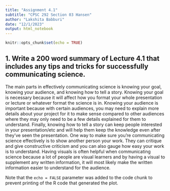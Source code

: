 ```yaml
---
title: "Assignment 4.1"
subtitle: "CPSC 292 Section 03 Hansen"
author: "Lakshita Babburi"
date: "12/1/2023"
output: html_notebook
---
```


```r
knitr::opts_chunk$set(echo = TRUE)
```

## 1. Write a 200 word summary of Lecture 4.1 that includes any tips and tricks for successfully communicating science. 

The main parts in effectively communicating science is knowing your goal, knowing your audience, and knowing how to tell a story. Knowing your goal is necessary because it will affect how you format your whole presentation or lecture or whatever format the science is in. Knowing your audience is important because with certain audiences, you may need to explain more details about your project for it to make sense compared to other audiences where they may only need to be a few details explained for them to understand. Finally, knowing how to tell a story can keep people interested in your presentation/etc and will help them keep the knowledge even after they’ve seen the presentation. One way to make sure you’re communicating science effectively is to show another person your work. They can critique and give constructive criticism and you can also gauge how easy your work is to understand. Having visuals is often helpful when communicating science because a lot of people are visual learners and by having a visual to supplement any written information, it will most likely make the written information easier to understand for the audience.  















Note that the `echo = FALSE` parameter was added to the code chunk to prevent printing of the R code that generated the plot.
